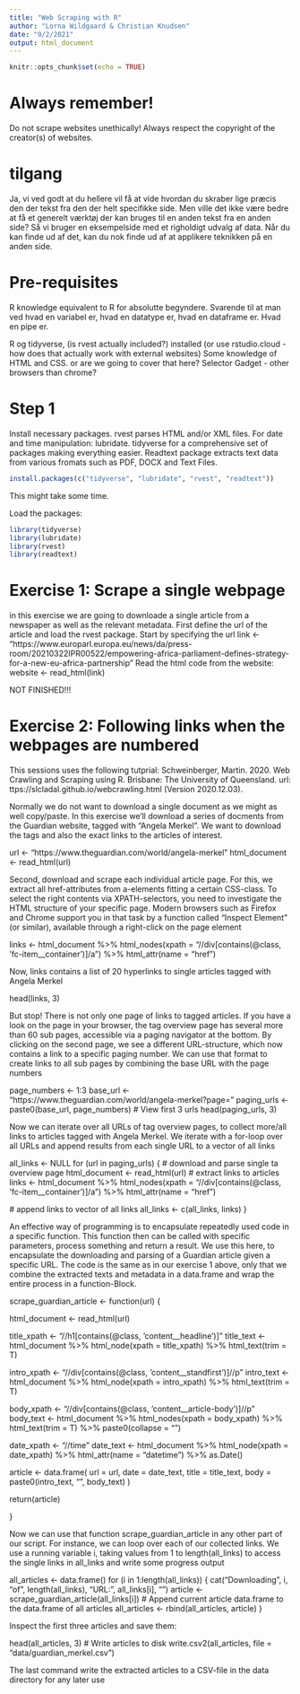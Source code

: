 ```yaml
---
title: "Web Scraping with R"
author: "Lorna Wildgaard & Christian Knudsen"
date: "9/2/2021"
output: html_document
---
```


```r
knitr::opts_chunk$set(echo = TRUE)
```

# Always remember!
Do not scrape websites unethically! Always respect the copyright of the creator(s) of websites.

# tilgang
Ja, vi ved godt at du hellere vil få at vide hvordan du skraber lige præcis den der tekst fra den der helt specifikke side. 
Men ville det ikke være bedre at få et generelt værktøj der kan bruges til en anden tekst fra en anden side?
Så vi bruger en eksempelside med et righoldigt udvalg af data. Når du kan finde ud af det, kan du nok finde ud af at applikere teknikken på en anden side.

# Pre-requisites
R knowledge equivalent to R for absolutte begyndere. 
Svarende til at man ved hvad en variabel er, hvad en datatype er, hvad en dataframe er. Hvad en pipe er.

R og tidyverse, (is rvest actually included?) installed (or use rstudio.cloud - how does that actually work with external websites)
Some knowledge of HTML and CSS. or are we going to cover that here?
Selector Gadget - other browsers than chrome?

# Step 1
Install necessary packages. rvest parses HTML and/or XML files. For date and time manipulation: lubridate. tidyverse for a comprehensive set of packages making everything easier. Readtext package extracts text data from various fromats such as PDF, DOCX and Text Files.
```r
install.packages(c("tidyverse", "lubridate", "rvest", "readtext"))
```

This might take some time.

Load the packages:
```r
library(tidyverse)
library(lubridate)
library(rvest)
library(readtext)
```
# Exercise 1: Scrape a single webpage
in this exercise we are going to downloade a single article from a newspaper as well as the relevant metadata. First define the url of the article and load the rvest package.
Start by specifying the url
link <- "https://www.europarl.europa.eu/news/da/press-room/20210322IPR00522/empowering-africa-parliament-defines-strategy-for-a-new-eu-africa-partnership"
Read the html code from the website:
website <- read_html(link)

NOT FINISHED!!!




# Exercise 2: Following links when the webpages are numbered 
This sessions uses the following tutprial: Schweinberger, Martin. 2020. Web Crawling and Scraping using R. Brisbane: The University of Queensland. url:
ttps://slcladal.github.io/webcrawling.html (Version 2020.12.03).

Normally we do not want to download a single document as we might as well copy/paste. In this exercise we'll download a series of docments from the Guardian website, tagged with "Angela Merkel". We want to download the tags and also the exact links to the articles of interest.

url <- "https://www.theguardian.com/world/angela-merkel"
html_document <- read_html(url)

Second, download and scrape each individual article page. 
For this, we extract all href-attributes from a-elements fitting a certain CSS-class. To select the right contents via XPATH-selectors, you need to investigate the HTML
structure of your specific page. Modern browsers such as Firefox and Chrome support you in that task by a function called “Inspect Element” (or similar), available
through a right-click on the page element

links <- html_document %>%
  html_nodes(xpath = "//div[contains(@class, 'fc-item__container')]/a") %>%
  html_attr(name = "href")

Now, links contains a list of 20 hyperlinks to single articles tagged with Angela Merkel

head(links, 3)

But stop! There is not only one page of links to tagged articles. If you have a look on the page in your browser, the tag overview page has several more than 60 sub
pages, accessible via a paging navigator at the bottom. By clicking on the second page, we see a different URL-structure, which now contains a link to a specific paging
number. We can use that format to create links to all sub pages by combining the base URL with the page numbers

page_numbers <- 1:3
base_url <- "https://www.theguardian.com/world/angela-merkel?page="
paging_urls <- paste0(base_url, page_numbers)
# View first 3 urls
head(paging_urls, 3)

Now we can iterate over all URLs of tag overview pages, to collect more/all links to articles tagged with Angela Merkel. We iterate with a for-loop over all URLs and
append results from each single URL to a vector of all links

all_links <- NULL
for (url in paging_urls) {
  # download and parse single ta overview page
  html_document <- read_html(url)
  # extract links to articles
  links <- html_document %>%
    html_nodes(xpath = "//div[contains(@class, 'fc-item__container')]/a") %>%
    html_attr(name = "href")
  
  # append links to vector of all links
  all_links <- c(all_links, links)
}

An effective way of programming is to encapsulate repeatedly used code in a specific function. This function then can be called with specific parameters, process
something and return a result. We use this here, to encapsulate the downloading and parsing of a Guardian article given a specific URL. The code is the same as in our
exercise 1 above, only that we combine the extracted texts and metadata in a data.frame and wrap the entire process in a function-Block.

scrape_guardian_article <- function(url) {
  
  html_document <- read_html(url)
  
  title_xpath <- "//h1[contains(@class, 'content__headline')]"
  title_text <- html_document %>%
    html_node(xpath = title_xpath) %>%
    html_text(trim = T)
  
  intro_xpath <- "//div[contains(@class, 'content__standfirst')]//p"
  intro_text <- html_document %>%
    html_node(xpath = intro_xpath) %>%
    html_text(trim = T)
  
  body_xpath <- "//div[contains(@class, 'content__article-body')]//p"
  body_text <- html_document %>%
    html_nodes(xpath = body_xpath) %>%
    html_text(trim = T) %>%
    paste0(collapse = "\n")
  
  date_xpath <- "//time"
  date_text <- html_document %>%
    html_node(xpath = date_xpath) %>%
    html_attr(name = "datetime") %>%
    as.Date()
  
  article <- data.frame(
    url = url,
    date = date_text,
    title = title_text,
    body = paste0(intro_text, "\n", body_text)
  )
  
  return(article)
  
}

Now we can use that function scrape_guardian_article in any other part of our script. For instance, we can loop over each of our collected links. We use a running
variable i, taking values from 1 to length(all_links) to access the single links in all_links and write some progress output

all_articles <- data.frame()
for (i in 1:length(all_links)) {
  cat("Downloading", i, "of", length(all_links), "URL:", all_links[i], "\n")
  article <- scrape_guardian_article(all_links[i])
  # Append current article data.frame to the data.frame of all articles
  all_articles <- rbind(all_articles, article)
}

Inspect the first three articles and save them:

head(all_articles, 3)
# Write articles to disk
write.csv2(all_articles, file = "data/guardian_merkel.csv")

The last command write the extracted articles to a CSV-file in the data directory for any later use
